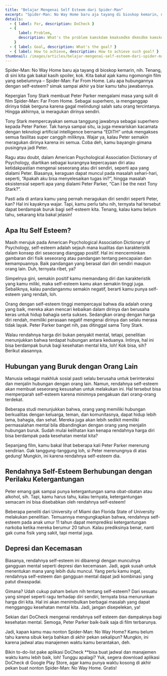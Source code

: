 ```yaml
---
title: "Belajar Mengenai Self Esteem dari Spider-Man"
excerpt: "Spider-Man: No Way Home baru aja tayang di bioskop kemarin, nih. Tenang, di sini kita gak bakal kasih spoiler, kok. Kita bakal ajak kamu ngomongin film yang sebelumnya – Spider-Man: Far From Home. Lalu apa hubungannya dengan self-esteem?"
details:
  - { label: For, description: DoCheck }
  - {
      label: Problem,
      description: What's the problem kamskdam kmaksmdkm dkmsdkm kamskdmaskdm kmdkasmdk mkdmaksdmk amdkasmdk asd asdas asd as makmdka mdksamdkms kmdk amskdmakmodqmda mdkamsdk mkasmdkam kamdkm kmdakmdskm kamdkasmdk?,
    }
  - { label: Goal, description: What's the goal? }
  - { label: How to achieve, description: How to achieve such goal? }
thumbnail: /images/articles/belajar-mengenai-self-esteem-dari-spider-man/thumbnail.jpg
---
```


Spider-Man: No Way Home baru aja tayang di bioskop kemarin, nih. Tenang, di sini kita gak bakal kasih spoiler, kok. Kita bakal ajak kamu ngomongin film yang sebelumnya – Spider-Man: Far From Home. Lalu apa hubungannya dengan self-esteem? simak sampai akhir ya biar kamu tahu jawabannya.

Kepergian Tony Stark membuat Peter Parker mengalami masa yang sulit di film Spider-Man: Far From Home. Sebagai superhero, ia menganggap dirinya tidak berguna karena gagal melindungi salah satu orang tercintanya. Hingga akhirnya, ia meragukan dirinya sendiri.

Tony Stark mempercayakan semua tanggung jawabnya sebagai superhero kepada Peter Parker. Tak hanya sampai situ, ia juga mewariskan kacamata dengan teknologi artificial intelligence bernama “EDITH” untuk mengakses semua fasilitas super canggih miliknya. Wajar ya, kalau Peter semakin meragukan dirinya karena ini semua. Coba deh, kamu bayangin gimana pusingnya jadi Peter.

Ragu atau doubt, dalam American Psychological Association Dictionary of Psychology, diartikan sebagai kurangnya kepercayaan diri atau ketidakpastian mengenai seseorang atau diri sendiri, seperti apa yang dialami Peter. Biasanya, keraguan dapat muncul pada masalah sehari-hari, seperti, “Apakah aku bisa menyelesaikan tugas ini?”, hingga masalah eksistensial seperti apa yang dialami Peter Parker, “Can I be the next Tony Stark?”.

Pasti ada di antara kamu yang pernah meragukan diri sendiri seperti Peter, kan? Hal ini kayaknya wajar. Tapi, kamu perlu tahu nih, ternyata hal tersebut dapat berdampak buruk bagi self-esteem kita. Tenang, kalau kamu belum tahu, sekarang kita bakal jelasin!

## Apa Itu Self Esteem?

Masih merujuk pada American Psychological Association Dictionary of Psychology, self-esteem adalah sejauh mana kualitas dan karakteristik dalam konsep diri seseorang dianggap positif. Hal ini mencerminkan gambaran diri fisik seseorang atau pandangan tentang pencapaian dan kemampuannya. Baik pandangan yang berasal dari diri sendiri maupun orang lain. Duh, ternyata ribet, ya?

Simpelnya gini, semakin positif kamu memandang diri dan karakteristik yang kamu miliki, maka self-esteem kamu akan semakin tinggi juga. Sebaliknya, kalau pandanganmu semakin negatif, berarti kamu punya self-esteem yang rendah, loh.

Orang dengan self-esteem tinggi mempercayai bahwa dia adalah orang yang baik, mereka akan mencari kebaikan dalam dirinya dan berusaha keras untuk hidup bahagia serta sukses. Sedangkan orang dengan harga diri rendah, memiliki perasaan negatif mengenai dirinya dan selalu merasa tidak layak. Peter Parker banget nih, pas ditinggal sama Tony Stark.

Walau rendahnya harga diri bukan penyakit mental, tetapi, penelitian menunjukkan bahwa terdapat hubungan antara keduanya. Intinya, hal ini bisa berdampak buruk bagi kesehatan mental kita, loh! Kok bisa, sih? Berikut alasannya.

## Hubungan yang Buruk dengan Orang Lain

Manusia sebagai makhluk sosial pasti selalu berusaha untuk berinteraksi dan menjalin hubungan dengan orang lain. Namun, rendahnya self-esteem akan membuat seseorang kesusahan untuk melakukan ini. Hal tersebut bisa memperparah self-esteem karena minimnya pengakuan dari orang-orang terdekat.

Beberapa studi menunjukkan bahwa, orang yang memiliki hubungan berkualitas dengan keluarga, teman, dan komunitasnya, dapat hidup lebih lama, bahagia, dan sehat. Mereka juga akan lebih sedikit memiliki permasalahan mental bila dibandingkan dengan orang yang menjalin hubungan buruk. Sudah mulai kelihatan kan kenapa rendahnya harga diri bisa berdampak pada kesehatan mental kita?

Sepanjang film, kamu bakal lihat beberapa kali Peter Parker merenung sendirian. Gak tanggung-tanggung loh, si Peter merenungnya di atas gedung! Mungkin, ini karena rendahnya self-esteem dia.

## Rendahnya Self-Esteem Berhubungan dengan Perilaku Ketergantungan

Peter emang gak sampai punya ketergantungan sama obat-obatan atau alkohol, sih. Tapi, kamu harus tahu, kalau ternyata, ketergantungan semacam ini bisa disebabkan oleh rendahnya self-esteem!

Beberapa peneliti dari University of Miami dan Florida State of University melakukan penelitian. Temuannya mengungkapkan bahwa, rendahnya self-esteem pada anak umur 11 tahun dapat memprediksi ketergantungan narkoba ketika mereka berumur 20 tahun. Kalau prediksinya benar, nanti gak cuma fisik yang sakit, tapi mental juga.

## Depresi dan Kecemasan

Biasanya, rendahnya self-esteem ini dibarengi dengan munculnya gangguan mental seperti depresi dan kecemasan. Jadi, agak susah untuk menentukan mana yang lebih dulu muncul. Yang perlu kamu ingat, rendahnya self-esteem dan gangguan mental dapat jadi kombinasi yang patut diwaspadai.

Gimana? Udah cukup paham belum nih tentang self-esteem? Dari sesuatu yang simpel seperti ragu terhadap diri sendiri, ternyata bisa menurunkan harga diri kita. Hal ini akan menimbulkan berbagai masalah yang dapat mengganggu kesehatan mental kita. Jadi, jangan disepelekan, ya!

Sekian dari DoCheck mengenai rendahnya self esteem dan dampaknya bagi kesehatan mental. Semoga, Peter Parker baik-baik saja di film terbarunya.

Jadi, kapan kamu mau nonton Spider-Man: No Way Home? Kamu belum tahu karena sibuk kerja bahkan di akhir pekan sekalipun? Mungkin, ini karena jadwal atau manajemen waktu kamu berantakan, deh.

Bikin to-do-list pake aplikasi DoCheck \*\*bisa buat jadwal dan manajemen waktu kamu lebih baik, loh! Tunggu apalagi? Yuk, segera download aplikasi DoCheck di Google Play Store, agar kamu punya waktu kosong di akhir pekan buat nonton Spider-Man: No Way Home. Gratis!
